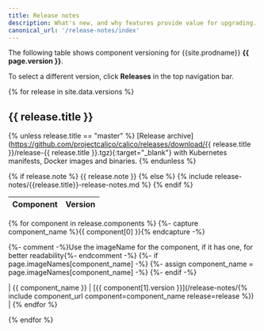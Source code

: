 ```yaml
---
title: Release notes
description: What's new, and why features provide value for upgrading.
canonical_url: '/release-notes/index'
---
```


The following table shows component versioning for {{site.prodname}}  **{{ page.version }}**.

To select a different version, click **Releases** in the top navigation bar.

{% for release in site.data.versions %}
## {{ release.title }}
{% unless release.title == "master" %}
[Release archive](https://github.com/projectcalico/calico/releases/download/{{ release.title }}/release-{{ release.title }}.tgz){:target="_blank"} with Kubernetes manifests, Docker images and binaries.
{% endunless %}

{% if release.note %}
{{ release.note }}
{% else %}
{% include release-notes/{{release.title}}-release-notes.md %}
{% endif %}

| Component              | Version |
|------------------------|---------|
{% for component in release.components %}
{%- capture component_name %}{{ component[0] }}{% endcapture -%}

{%- comment -%}Use the imageName for the component, if it has one, for better readability{%- endcomment -%}
{%- if page.imageNames[component_name] -%}
    {%- assign component_name = page.imageNames[component_name] -%}
{%- endif -%}

| {{ component_name }}   | [{{ component[1].version }}](/release-notes/{% include component_url component=component_name release=release %}) |
{% endfor %}

{% endfor %}
